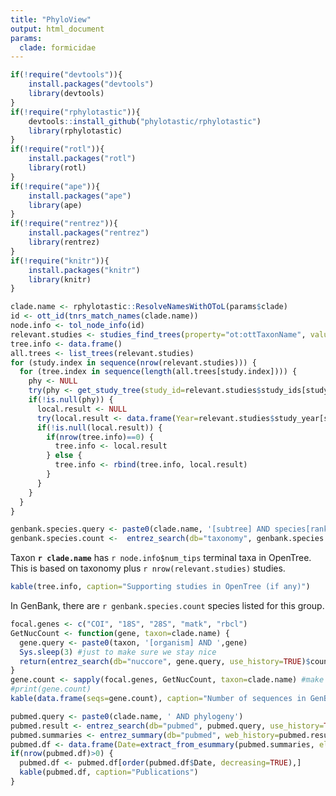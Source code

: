 ```yaml
---
title: "PhyloView"
output: html_document
params:
  clade: formicidae
---
```



```r

if(!require("devtools")){
    install.packages("devtools")
    library(devtools)
}
if(!require("rphylotastic")){
    devtools::install_github("phylotastic/rphylotastic")
    library(rphylotastic)
}
if(!require("rotl")){
    install.packages("rotl")
    library(rotl)
}
if(!require("ape")){
    install.packages("ape")
    library(ape)
}
if(!require("rentrez")){
    install.packages("rentrez")
    library(rentrez)
}
if(!require("knitr")){
    install.packages("knitr")
    library(knitr)
}
```

```r
clade.name <- rphylotastic::ResolveNamesWithOToL(params$clade)
id <- ott_id(tnrs_match_names(clade.name))
node.info <- tol_node_info(id)
relevant.studies <- studies_find_trees(property="ot:ottTaxonName", value=clade.name)
tree.info <- data.frame()
all.trees <- list_trees(relevant.studies)
for (study.index in sequence(nrow(relevant.studies))) {
  for (tree.index in sequence(length(all.trees[study.index]))) {
    phy <- NULL
    try(phy <- get_study_tree(study_id=relevant.studies$study_ids[study.index], tree_id = all.trees[[study.index]][tree.index]))
    if(!is.null(phy)) {
      local.result <- NULL
      try(local.result <- data.frame(Year=relevant.studies$study_year[study.index], Ntax=Ntip(phy), Title=relevant.studies$title[study.index], DOI=relevant.studies$study_doi[study.index]))
      if(!is.null(local.result)) {
        if(nrow(tree.info)==0) {
          tree.info <- local.result
        } else {
          tree.info <- rbind(tree.info, local.result)
        }
      }
    }
  }
}
```

```r
genbank.species.query <- paste0(clade.name, '[subtree] AND species[rank] AND specified[prop]')
genbank.species.count <-  entrez_search(db="taxonomy", genbank.species.query, use_history=TRUE)$count
```


Taxon **`r clade.name`** has `r node.info$num_tips` terminal taxa in OpenTree. This is based on taxonomy plus `r nrow(relevant.studies)` studies.


```r
kable(tree.info, caption="Supporting studies in OpenTree (if any)")
```

In GenBank, there are `r genbank.species.count` species listed for this group.

```r
focal.genes <- c("COI", "18S", "28S", "matk", "rbcl")
GetNucCount <- function(gene, taxon=clade.name) {
  gene.query <- paste0(taxon, '[organism] AND ',gene)
  Sys.sleep(3) #just to make sure we stay nice
  return(entrez_search(db="nuccore", gene.query, use_history=TRUE)$count)
}
gene.count <- sapply(focal.genes, GetNucCount, taxon=clade.name) #make sure not to do mclapply or similar lest you violate NCBI terms of service
#print(gene.count)
kable(data.frame(seqs=gene.count), caption="Number of sequences in GenBank")
```

```r
pubmed.query <- paste0(clade.name, ' AND phylogeny')
pubmed.result <- entrez_search(db="pubmed", pubmed.query, use_history=TRUE)
pubmed.summaries <- entrez_summary(db="pubmed", web_history=pubmed.result$web_history)
pubmed.df <- data.frame(Date=extract_from_esummary(pubmed.summaries, elements=c("sortpubdate")), FirstAuthor=extract_from_esummary(pubmed.summaries, elements=c("sortfirstauthor")), Journal=extract_from_esummary(pubmed.summaries, elements=c("fulljournalname")), Title=extract_from_esummary(pubmed.summaries, elements=c("title")))
if(nrow(pubmed.df)>0) {
  pubmed.df <- pubmed.df[order(pubmed.df$Date, decreasing=TRUE),]
  kable(pubmed.df, caption="Publications")
}
```
